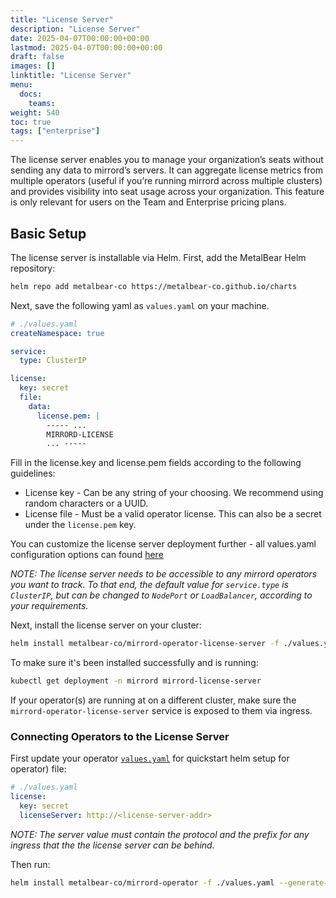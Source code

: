 ```yaml
---
title: "License Server"
description: "License Server"
date: 2025-04-07T00:00:00+00:00
lastmod: 2025-04-07T00:00:00+00:00
draft: false
images: []
linktitle: "License Server"
menu:
  docs:
    teams:
weight: 540
toc: true
tags: ["enterprise"]
---
```

The license server enables you to manage your organization’s seats without sending any data to mirrord’s servers. It can aggregate license metrics from multiple operators (useful if you’re running mirrord across multiple clusters) and provides visibility into seat usage across your organization.
<Info>This feature is only relevant for users on the Team and Enterprise pricing plans.</Info>

## Basic Setup

The license server is installable via Helm. First, add the MetalBear Helm repository:

```bash
helm repo add metalbear-co https://metalbear-co.github.io/charts
```

Next, save the following yaml as `values.yaml` on your machine. 

```yaml
# ./values.yaml
createNamespace: true

service:
  type: ClusterIP

license:
  key: secret
  file:
    data:
      license.pem: |
        ----- ... 
        MIRRORD-LICENSE 
        ... -----
```

Fill in the license.key and license.pem fields according to the following guidelines:

* License key - Can be any string of your choosing. We recommend using random characters or a UUID.
* License file - Must be a valid operator license. This can also be a secret under the `license.pem` key.

You can customize the license server deployment further - all values.yaml configuration options can found [here](https://raw.githubusercontent.com/metalbear-co/charts/main/mirrord-license-server/values.yaml)

*NOTE: The license server needs to be accessible to any mirrord operators you want to track. To that end, the default value for `service.type` is `ClusterIP`, but can be changed to `NodePort` or `LoadBalancer`, according to your requirements.*

Next, install the license server on your cluster:

```bash
helm install metalbear-co/mirrord-operator-license-server -f ./values.yaml --generate-name --wait
```

To make sure it's been installed successfully and is running:

```bash
kubectl get deployment -n mirrord mirrord-license-server
```

If your operator(s) are running at on a different cluster, make sure the `mirrord-operator-license-server` service is exposed to them via ingress.

### Connecting Operators to the License Server

First update your operator [`values.yaml`](/overview/quick-start/#helm) for quickstart helm setup for operator) file:
```yaml
# ./values.yaml
license:
  key: secret
  licenseServer: http://<license-server-addr>
```
*NOTE: The server value must contain the protocol and the prefix for any ingress that the the license server can be behind.*

Then run:
```bash
helm install metalbear-co/mirrord-operator -f ./values.yaml --generate-name --wait
```

